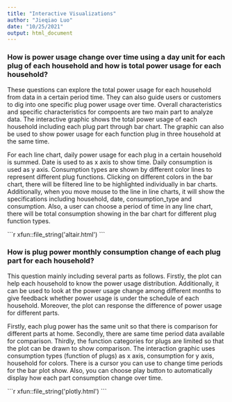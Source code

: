 ```yaml
---
title: "Interactive Visualizations"
author: "Jieqiao Luo"
date: "10/25/2021"
output: html_document
---
```

### How is power usage change over time using a day unit for each plug of each household and how is total power usage for each household?
These questions can explore the total power usage for each household from data in a certain period time. They can also guide users or customers to dig into one specific plug power usage over time.
Overall characteristics and specific characteristics for compoents are two main part to analyze data. The interactive graphic shows the total power usage of each household including each plug part through bar chart. The graphic can also be used to show power usage for each function plug in three household at the same time.  

For each line chart, daily power usage for each plug in a certain household is summed. Date is used to as x axis to show time. Daily consumption is used as y axis. Consumption types are shown by different color lines to represent different plug functions. Clicking on different colors in the bar chart, there will be filtered line to be highlighted individually in bar charts. Additionally, when you move mouse to the line in line charts, it will show the specifications including household, date, consumption_type and consumption. Also, a user can choose a period of time in any line chart, there will be total consumption showing in the bar chart for different plug function types.

````{=html}
```r
xfun::file_string('altair.html')
```
````



### How is plug power monthly consumption change of each plug part for each household? 

This question mainly including several parts as follows. Firstly, the plot can help each household to know the power usage distribution. Additionally, it can be used to look at the power usage change among different months to give feedback whether power usage is under the schedule of each household.  Moreover, the plot can response the difference of power usage for different parts.

Firstly, each plug power has the same unit so that there is comparison for different parts at home. Secondly, there are same time period data available for comparison. Thirdly, the function categories for plugs are limited so that the plot can be drawn to show comparison. The interaction graphic uses consumption types (function of plugs) as x axis, consumption for y axis, household for colors. There is a cursor you can use to change time periods for the bar plot show. Also, you can choose play button to automatically display how each part consumption change over time.


````{=html}
```r
xfun::file_string('plotly.html')
```
````